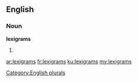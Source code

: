 ==English==

===Noun===
'''lexigrams'''

# {{plural of|lexigram}}

[[Category:English plurals]]

[[ar:lexigrams]]
[[fr:lexigrams]]
[[ku:lexigrams]]
[[my:lexigrams]]